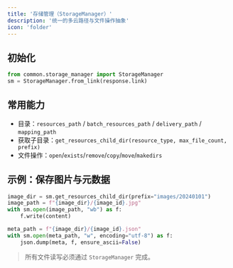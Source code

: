 ```yaml
---
title: '存储管理（StorageManager）'
description: '统一的多云路径与文件操作抽象'
icon: 'folder'
---
```


## 初始化

```python
from common.storage_manager import StorageManager
sm = StorageManager.from_link(response.link)
```

## 常用能力

- 目录：`resources_path` / `batch_resources_path` / `delivery_path` / `mapping_path`
- 获取子目录：`get_resources_child_dir(resource_type, max_file_count, prefix)`
- 文件操作：`open`/`exists`/`remove`/`copy`/`move`/`makedirs`

## 示例：保存图片与元数据

```python
image_dir = sm.get_resources_child_dir(prefix="images/20240101")
image_path = f"{image_dir}/{image_id}.jpg"
with sm.open(image_path, "wb") as f:
    f.write(content)

meta_path = f"{image_dir}/{image_id}.json"
with sm.open(meta_path, "w", encoding="utf-8") as f:
    json.dump(meta, f, ensure_ascii=False)
```

> 所有文件读写必须通过 `StorageManager` 完成。


